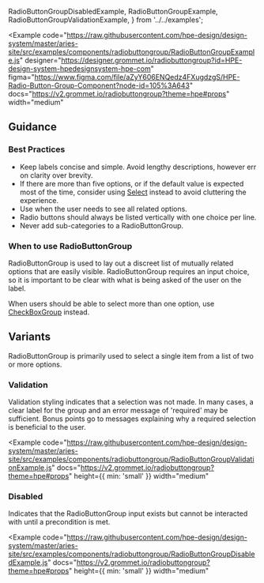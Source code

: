   RadioButtonGroupDisabledExample,
  RadioButtonGroupExample,
  RadioButtonGroupValidationExample,
} from '../../examples';

<Example
  code="https://raw.githubusercontent.com/hpe-design/design-system/master/aries-site/src/examples/components/radiobuttongroup/RadioButtonGroupExample.js"
  designer="https://designer.grommet.io/radiobuttongroup?id=HPE-design-system-hpedesignsystem-hpe-com"
  figma="https://www.figma.com/file/aZyY606ENQedz4FXugdzgS/HPE-Radio-Button-Group-Component?node-id=105%3A643"
  docs="https://v2.grommet.io/radiobuttongroup?theme=hpe#props"
  width="medium"
>
  <RadioButtonGroupExample />
</Example>

## Guidance

### Best Practices

- Keep labels concise and simple. Avoid lengthy descriptions, however err on clarity over brevity.
- If there are more than five options, or if the default value is expected most of the time, consider using [Select](/components/select) instead to avoid cluttering the experience.
- Use when the user needs to see all related options.
- Radio buttons should always be listed vertically with one choice per line.
- Never add sub-categories to a RadioButtonGroup.

### When to use RadioButtonGroup

RadioButtonGroup is used to lay out a discreet list of mutually related options that are easily visible. RadioButtonGroup requires an input choice, so it is important to be clear with what is being asked of the user on the label.

When users should be able to select more than one option, use [CheckBoxGroup](/components/checkboxgroup) instead.

## Variants

RadioButtonGroup is primarily used to select a single item from a list of two or more options.

### Validation

Validation styling indicates that a selection was not made. In many cases, a clear label for the group and an error message of 'required' may be sufficient. Bonus points go to messages explaining why a required selection is beneficial to the user.

<Example
  code="https://raw.githubusercontent.com/hpe-design/design-system/master/aries-site/src/examples/components/radiobuttongroup/RadioButtonGroupValidationExample.js"
  docs="https://v2.grommet.io/radiobuttongroup?theme=hpe#props"
  height={{ min: 'small' }}
  width="medium"
>
  <RadioButtonGroupValidationExample />
</Example>

### Disabled

Indicates that the RadioButtonGroup input exists but cannot be interacted with until a precondition is met.

<Example
  code="https://raw.githubusercontent.com/hpe-design/design-system/master/aries-site/src/examples/components/radiobuttongroup/RadioButtonGroupDisabledExample.js"
  docs="https://v2.grommet.io/radiobuttongroup?theme=hpe#props"
  height={{ min: 'small' }}
  width="medium"
>
  <RadioButtonGroupDisabledExample />
</Example>
